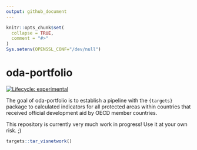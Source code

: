 ```yaml
---
output: github_document
---
```


<!-- README.md is generated from README.Rmd. Please edit that file -->

```r
knitr::opts_chunk$set(
  collapse = TRUE,
  comment = "#>"
)
Sys.setenv(OPENSSL_CONF="/dev/null")
```

# oda-portfolio

<!-- badges: start -->
[![Lifecycle: experimental](https://img.shields.io/badge/lifecycle-experimental-orange.svg)](https://www.tidyverse.org/lifecycle/#experimental)
<!-- badges: end -->

The goal of oda-portfolio is to establish a pipeline with the `{targets}` package
to calculated indicators for all protected areas within countries that received
official development aid by OECD member countries.

This repository is currently very much work in progress! Use it at your own risk. ;)


```r
targets::tar_visnetwork()
```
